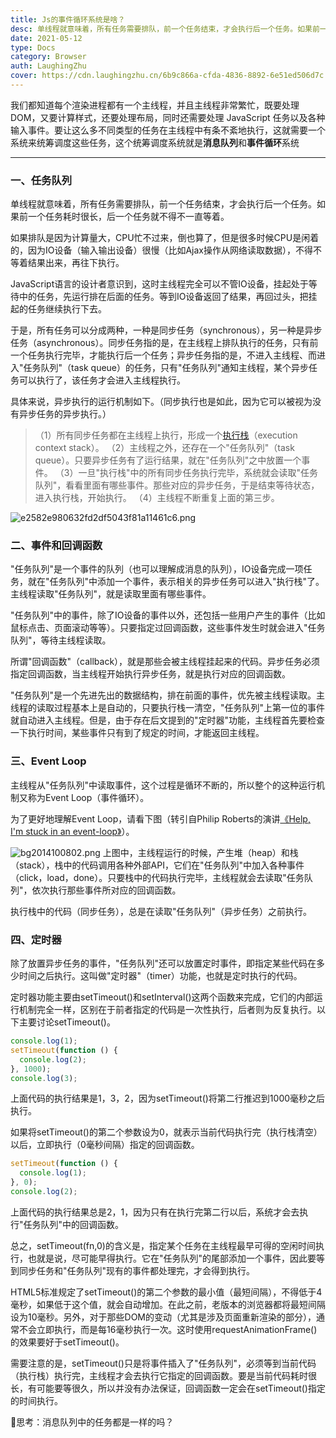 ```yaml
---
title: Js的事件循环系统是啥？
desc: 单线程就意味着，所有任务需要排队，前一个任务结束，才会执行后一个任务。如果前一个任务耗时很长，后一个任务就不得不一直等着，js是如何解决这个问题的呢？
date: 2021-05-12
type: Docs
category: Browser
auth: LaughingZhu
cover: https://cdn.laughingzhu.cn/6b9c866a-cfda-4836-8892-6e51ed506d7c.png
---
```


我们都知道每个渲染进程都有一个主线程，并且主线程非常繁忙，既要处理 DOM，又要计算样式，还要处理布局，同时还需要处理 JavaScript 任务以及各种输入事件。要让这么多不同类型的任务在主线程中有条不紊地执行，这就需要一个系统来统筹调度这些任务，这个统筹调度系统就是**消息队列**和**事件循环**系统

---

### 一、任务队列

单线程就意味着，所有任务需要排队，前一个任务结束，才会执行后一个任务。如果前一个任务耗时很长，后一个任务就不得不一直等着。

如果排队是因为计算量大，CPU忙不过来，倒也算了，但是很多时候CPU是闲着的，因为IO设备（输入输出设备）很慢（比如Ajax操作从网络读取数据），不得不等着结果出来，再往下执行。

JavaScript语言的设计者意识到，这时主线程完全可以不管IO设备，挂起处于等待中的任务，先运行排在后面的任务。等到IO设备返回了结果，再回过头，把挂起的任务继续执行下去。

于是，所有任务可以分成两种，一种是同步任务（synchronous），另一种是异步任务（asynchronous）。同步任务指的是，在主线程上排队执行的任务，只有前一个任务执行完毕，才能执行后一个任务；异步任务指的是，不进入主线程、而进入"任务队列"（task queue）的任务，只有"任务队列"通知主线程，某个异步任务可以执行了，该任务才会进入主线程执行。

具体来说，异步执行的运行机制如下。（同步执行也是如此，因为它可以被视为没有异步任务的异步执行。）

> （1）所有同步任务都在主线程上执行，形成一个[执行栈](http://www.ruanyifeng.com/blog/2013/11/stack.html)（execution context stack）。
> （2）主线程之外，还存在一个"任务队列"（task queue）。只要异步任务有了运行结果，就在"任务队列"之中放置一个事件。
> （3）一旦"执行栈"中的所有同步任务执行完毕，系统就会读取"任务队列"，看看里面有哪些事件。那些对应的异步任务，于是结束等待状态，进入执行栈，开始执行。
> （4）主线程不断重复上面的第三步。

![e2582e980632fd2df5043f81a11461c6.png](https://cdn.laughingzhu.cn/1615280003892-ef0945a1-e3a9-40d2-9027-5adef2ee512b.png)

### 二、事件和回调函数

"任务队列"是一个事件的队列（也可以理解成消息的队列），IO设备完成一项任务，就在"任务队列"中添加一个事件，表示相关的异步任务可以进入"执行栈"了。主线程读取"任务队列"，就是读取里面有哪些事件。

"任务队列"中的事件，除了IO设备的事件以外，还包括一些用户产生的事件（比如鼠标点击、页面滚动等等）。只要指定过回调函数，这些事件发生时就会进入"任务队列"，等待主线程读取。

所谓"回调函数"（callback），就是那些会被主线程挂起来的代码。异步任务必须指定回调函数，当主线程开始执行异步任务，就是执行对应的回调函数。

"任务队列"是一个先进先出的数据结构，排在前面的事件，优先被主线程读取。主线程的读取过程基本上是自动的，只要执行栈一清空，"任务队列"上第一位的事件就自动进入主线程。但是，由于存在后文提到的"定时器"功能，主线程首先要检查一下执行时间，某些事件只有到了规定的时间，才能返回主线程。

### 三、Event Loop

主线程从"任务队列"中读取事件，这个过程是循环不断的，所以整个的这种运行机制又称为Event Loop（事件循环）。

为了更好地理解Event Loop，请看下图（转引自Philip Roberts的演讲[《Help, I'm stuck in an event-loop》](http://vimeo.com/96425312)）。

![bg2014100802.png](https://cdn.laughingzhu.cn/1615280365152-68489cc5-6b8c-4421-ae18-5dc2e2934c6b.png)
上图中，主线程运行的时候，产生堆（heap）和栈（stack），栈中的代码调用各种外部API，它们在"任务队列"中加入各种事件（click，load，done）。只要栈中的代码执行完毕，主线程就会去读取"任务队列"，依次执行那些事件所对应的回调函数。

执行栈中的代码（同步任务），总是在读取"任务队列"（异步任务）之前执行。

### 四、定时器

除了放置异步任务的事件，"任务队列"还可以放置定时事件，即指定某些代码在多少时间之后执行。这叫做"定时器"（timer）功能，也就是定时执行的代码。

定时器功能主要由setTimeout()和setInterval()这两个函数来完成，它们的内部运行机制完全一样，区别在于前者指定的代码是一次性执行，后者则为反复执行。以下主要讨论setTimeout()。

```javascript
console.log(1);
setTimeout(function () {
  console.log(2);
}, 1000);
console.log(3);
```

上面代码的执行结果是1，3，2，因为setTimeout()将第二行推迟到1000毫秒之后执行。

如果将setTimeout()的第二个参数设为0，就表示当前代码执行完（执行栈清空）以后，立即执行（0毫秒间隔）指定的回调函数。

```javascript
setTimeout(function () {
  console.log(1);
}, 0);
console.log(2);
```

上面代码的执行结果总是2，1，因为只有在执行完第二行以后，系统才会去执行"任务队列"中的回调函数。

总之，setTimeout(fn,0)的含义是，指定某个任务在主线程最早可得的空闲时间执行，也就是说，尽可能早得执行。它在"任务队列"的尾部添加一个事件，因此要等到同步任务和"任务队列"现有的事件都处理完，才会得到执行。

HTML5标准规定了setTimeout()的第二个参数的最小值（最短间隔），不得低于4毫秒，如果低于这个值，就会自动增加。在此之前，老版本的浏览器都将最短间隔设为10毫秒。另外，对于那些DOM的变动（尤其是涉及页面重新渲染的部分），通常不会立即执行，而是每16毫秒执行一次。这时使用requestAnimationFrame()的效果要好于setTimeout()。

需要注意的是，setTimeout()只是将事件插入了"任务队列"，必须等到当前代码（执行栈）执行完，主线程才会去执行它指定的回调函数。要是当前代码耗时很长，有可能要等很久，所以并没有办法保证，回调函数一定会在setTimeout()指定的时间执行。

🤔思考：消息队列中的任务都是一样的吗？
